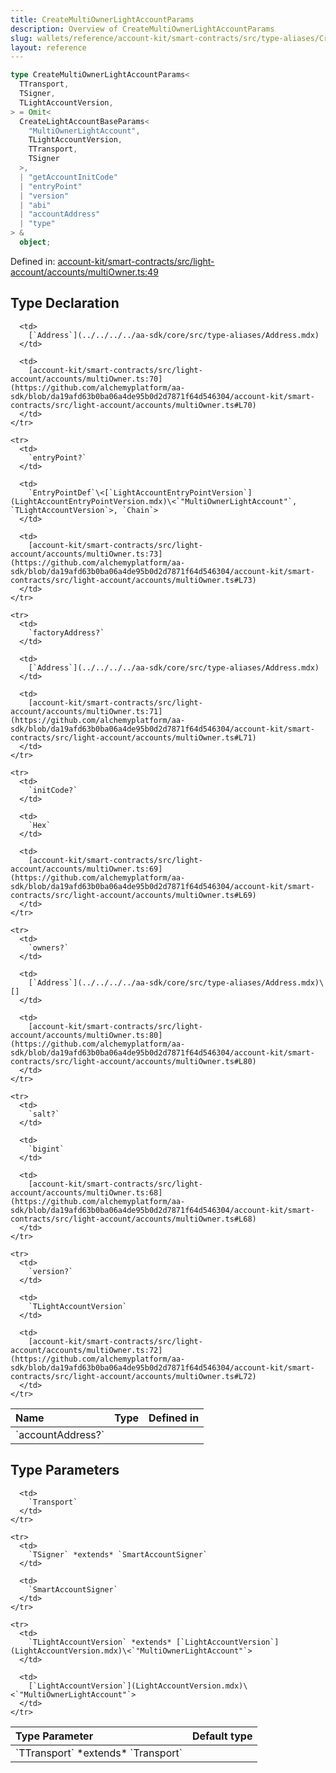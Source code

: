 ```yaml
---
title: CreateMultiOwnerLightAccountParams
description: Overview of CreateMultiOwnerLightAccountParams
slug: wallets/reference/account-kit/smart-contracts/src/type-aliases/CreateMultiOwnerLightAccountParams
layout: reference
---
```


```ts
type CreateMultiOwnerLightAccountParams<
  TTransport,
  TSigner,
  TLightAccountVersion,
> = Omit<
  CreateLightAccountBaseParams<
    "MultiOwnerLightAccount",
    TLightAccountVersion,
    TTransport,
    TSigner
  >,
  | "getAccountInitCode"
  | "entryPoint"
  | "version"
  | "abi"
  | "accountAddress"
  | "type"
> &
  object;
```

Defined in: [account-kit/smart-contracts/src/light-account/accounts/multiOwner.ts:49](https://github.com/alchemyplatform/aa-sdk/blob/da19afd63b0ba06a4de95b0d2d7871f64d546304/account-kit/smart-contracts/src/light-account/accounts/multiOwner.ts#L49)

## Type Declaration

<table>
  <thead>
    <tr>
      <th align="left">Name</th>
      <th align="left">Type</th>
      <th align="left">Defined in</th>
    </tr>
  </thead>

  <tbody>
    <tr>
      <td>
        `accountAddress?`
      </td>

      <td>
        [`Address`](../../../../aa-sdk/core/src/type-aliases/Address.mdx)
      </td>

      <td>
        [account-kit/smart-contracts/src/light-account/accounts/multiOwner.ts:70](https://github.com/alchemyplatform/aa-sdk/blob/da19afd63b0ba06a4de95b0d2d7871f64d546304/account-kit/smart-contracts/src/light-account/accounts/multiOwner.ts#L70)
      </td>
    </tr>

    <tr>
      <td>
        `entryPoint?`
      </td>

      <td>
        `EntryPointDef`\<[`LightAccountEntryPointVersion`](LightAccountEntryPointVersion.mdx)\<`"MultiOwnerLightAccount"`, `TLightAccountVersion`>, `Chain`>
      </td>

      <td>
        [account-kit/smart-contracts/src/light-account/accounts/multiOwner.ts:73](https://github.com/alchemyplatform/aa-sdk/blob/da19afd63b0ba06a4de95b0d2d7871f64d546304/account-kit/smart-contracts/src/light-account/accounts/multiOwner.ts#L73)
      </td>
    </tr>

    <tr>
      <td>
        `factoryAddress?`
      </td>

      <td>
        [`Address`](../../../../aa-sdk/core/src/type-aliases/Address.mdx)
      </td>

      <td>
        [account-kit/smart-contracts/src/light-account/accounts/multiOwner.ts:71](https://github.com/alchemyplatform/aa-sdk/blob/da19afd63b0ba06a4de95b0d2d7871f64d546304/account-kit/smart-contracts/src/light-account/accounts/multiOwner.ts#L71)
      </td>
    </tr>

    <tr>
      <td>
        `initCode?`
      </td>

      <td>
        `Hex`
      </td>

      <td>
        [account-kit/smart-contracts/src/light-account/accounts/multiOwner.ts:69](https://github.com/alchemyplatform/aa-sdk/blob/da19afd63b0ba06a4de95b0d2d7871f64d546304/account-kit/smart-contracts/src/light-account/accounts/multiOwner.ts#L69)
      </td>
    </tr>

    <tr>
      <td>
        `owners?`
      </td>

      <td>
        [`Address`](../../../../aa-sdk/core/src/type-aliases/Address.mdx)\[]
      </td>

      <td>
        [account-kit/smart-contracts/src/light-account/accounts/multiOwner.ts:80](https://github.com/alchemyplatform/aa-sdk/blob/da19afd63b0ba06a4de95b0d2d7871f64d546304/account-kit/smart-contracts/src/light-account/accounts/multiOwner.ts#L80)
      </td>
    </tr>

    <tr>
      <td>
        `salt?`
      </td>

      <td>
        `bigint`
      </td>

      <td>
        [account-kit/smart-contracts/src/light-account/accounts/multiOwner.ts:68](https://github.com/alchemyplatform/aa-sdk/blob/da19afd63b0ba06a4de95b0d2d7871f64d546304/account-kit/smart-contracts/src/light-account/accounts/multiOwner.ts#L68)
      </td>
    </tr>

    <tr>
      <td>
        `version?`
      </td>

      <td>
        `TLightAccountVersion`
      </td>

      <td>
        [account-kit/smart-contracts/src/light-account/accounts/multiOwner.ts:72](https://github.com/alchemyplatform/aa-sdk/blob/da19afd63b0ba06a4de95b0d2d7871f64d546304/account-kit/smart-contracts/src/light-account/accounts/multiOwner.ts#L72)
      </td>
    </tr>

  </tbody>
</table>

## Type Parameters

<table>
  <thead>
    <tr>
      <th align="left">Type Parameter</th>
      <th align="left">Default type</th>
    </tr>
  </thead>

  <tbody>
    <tr>
      <td>
        `TTransport` *extends* `Transport`
      </td>

      <td>
        `Transport`
      </td>
    </tr>

    <tr>
      <td>
        `TSigner` *extends* `SmartAccountSigner`
      </td>

      <td>
        `SmartAccountSigner`
      </td>
    </tr>

    <tr>
      <td>
        `TLightAccountVersion` *extends* [`LightAccountVersion`](LightAccountVersion.mdx)\<`"MultiOwnerLightAccount"`>
      </td>

      <td>
        [`LightAccountVersion`](LightAccountVersion.mdx)\<`"MultiOwnerLightAccount"`>
      </td>
    </tr>

  </tbody>
</table>
